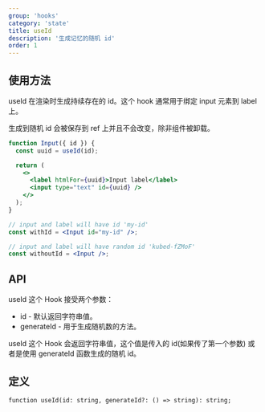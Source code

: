```yaml
---
group: 'hooks'
category: 'state'
title: useId
description: '生成记忆的随机 id'
order: 1
---
```


## 使用方法

useId 在渲染时生成持续存在的 id。这个 hook 通常用于绑定 input 元素到 label 上。

生成到随机 id 会被保存到 ref 上并且不会改变，除非组件被卸载。


```jsx
function Input({ id }) {
  const uuid = useId(id);

  return (
    <>
      <label htmlFor={uuid}>Input label</label>
      <input type="text" id={uuid} />
    </>
  );
}

// input and label will have id 'my-id'
const withId = <Input id="my-id" />;

// input and label will have random id 'kubed-fZMoF'
const withoutId = <Input />;
```

## API

useId 这个 Hook 接受两个参数：

- id - 默认返回字符串值。
- generateId - 用于生成随机数的方法。

useId 这个 Hook 会返回字符串值，这个值是传入的 id(如果传了第一个参数) 或者是使用 generateId 函数生成的随机 id。

## 定义

```tsx
function useId(id: string, generateId?: () => string): string;
```
